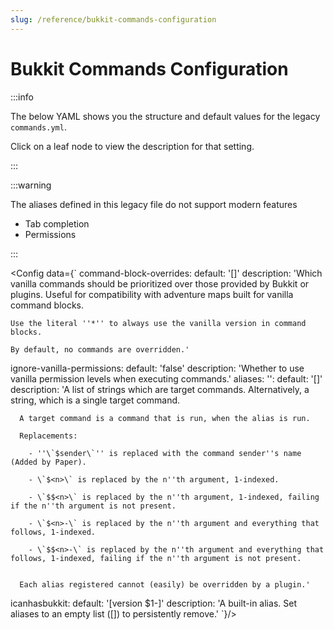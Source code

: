 ```yaml
---
slug: /reference/bukkit-commands-configuration
---
```


# Bukkit Commands Configuration


:::info

The below YAML shows you the structure and default values for the legacy `commands.yml`.

Click on a leaf node to view the description for that setting.

:::

:::warning

The aliases defined in this legacy file do not support modern features
- Tab completion
- Permissions

:::

<Config data={`
command-block-overrides:
  default: '[<command to override>]'
  description: 'Which vanilla commands should be prioritized over those provided by Bukkit or plugins.
    Useful for compatibility with adventure maps built for vanilla command blocks.

    Use the literal ''*'' to always use the vanilla version in command blocks.

    By default, no commands are overridden.'
ignore-vanilla-permissions:
  default: 'false'
  description: 'Whether to use vanilla permission levels when executing commands.'
aliases:
  '<alias name>':
    default: '[<commands to run>]'
    description: 'A list of strings which are target commands.
      Alternatively, a string, which is a single target command.

      A target command is a command that is run, when the alias is run.

      Replacements:

        - ''\`$sender\`'' is replaced with the command sender''s name (Added by Paper).

        - \`$<n>\` is replaced by the n''th argument, 1-indexed.

        - \`$$<n>\` is replaced by the n''th argument, 1-indexed, failing if the n''th argument is not present.

        - \`$<n>-\` is replaced by the n''th argument and everything that follows, 1-indexed.

        - \`$$<n>-\` is replaced by the n''th argument and everything that follows, 1-indexed, failing if the n''th argument is not present.


      Each alias registered cannot (easily) be overridden by a plugin.'
  icanhasbukkit:
    default: '[version $1-]'
    description: 'A built-in alias. Set aliases to an empty list ([]) to persistently remove.'
`}/>

